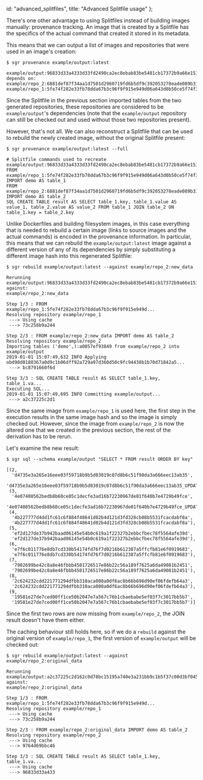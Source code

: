   id: "advanced_splitfiles",
  title: "Advanced Splitfile usage"
};

There's one other advantage to using Splitfiles instead of building
images manually: provenance tracking. An image that is created by a
Splitfile has the specifics of the actual command that created it stored
in its metadata.

This means that we can output a list of images and repositories that
were used in an image's creation:

    $ sgr provenance example/output:latest

    example/output:96833d33a4333d33fd2490ca2ec8ebab83be5481cb17372b9a66e1518253a111 depends on:
    example/repo_2:6881def87f34aa1d7501d2960719fd6b5df9c392053278eade089b3186ee8407
    example/repo_1:5fe74f282e33fb78dda67b3c96f9f915e949d06a643d0b50ce5f74f35ad1e3c7

Since the Splitfile in the previous section imported tables from the two
generated repositories, these repositories are considered to be
`example/output`'s dependencies (note that the `example/output`
repository can still be checked out and used without those two
repositories present).

However, that's not all. We can also reconstruct a Splitfile that can be
used to rebuild the newly created image, without the original Splitfile
present:

    $ sgr provenance example/output:latest --full

    # Splitfile commands used to recreate example/output:96833d33a4333d33fd2490ca2ec8ebab83be5481cb17372b9a66e1518253a111
    FROM example/repo_1:5fe74f282e33fb78dda67b3c96f9f915e949d06a643d0b50ce5f74f35ad1e3c7 IMPORT demo AS table_1
    FROM example/repo_2:6881def87f34aa1d7501d2960719fd6b5df9c392053278eade089b3186ee8407 IMPORT demo AS table_2
    SQL CREATE TABLE result AS SELECT table_1.key, table_1.value AS value_1, table_2.value AS value_2 FROM table_1 JOIN table_2 ON table_1.key = table_2.key

Unlike Dockerfiles and building filesystem images, in this case
everything that is needed to rebuild a certain image (links to source
images and the actual commands) is encoded in the provenance
information. In particular, this means that we can rebuild the
`example/output:latest` image against a different version of any of its
dependencies by simply substituting a different image hash into this
regenerated Splitfile:

    $ sgr rebuild example/output:latest --against example/repo_2:new_data

    Rerunning example/output:96833d33a4333d33fd2490ca2ec8ebab83be5481cb17372b9a66e1518253a111 against:
    example/repo_2:new_data

    Step 1/3 : FROM example/repo_1:5fe74f282e33fb78dda67b3c96f9f915e949d...
    Resolving repository example/repo_1
     ---> Using cache
     ---> 73c258b9a244

    Step 2/3 : FROM example/repo_2:new_data IMPORT demo AS table_2
    Resolving repository example/repo_2
    Importing tables ('demo',):a0057ef93849 from example/repo_2 into example/output
    2019-01-01 15:07:49,632 INFO Applying obd90d0188367a0d9c1b06dff92a729a97d360d50c9fc94438b1b70d71842a5...
     ---> bc8791660f6d

    Step 3/3 : SQL CREATE TABLE result AS SELECT table_1.key, table_1.va...
    Executing SQL...
    2019-01-01 15:07:49,695 INFO Committing example/output...
     ---> a2c37225c2d1

Since the same image from `example/repo_1` is used here, the first step
in the execution results in the same image hash and so the image is
simply checked out. However, since the image from `example/repo_2` is
now the altered one that we created in the previous section, the rest of
the derivation has to be rerun.

Let's examine the new result:

    $ sgr sql --schema example/output "SELECT * FROM result ORDER BY key"

    [(2,
      'd4735e3a265e16eee03f59718b9b5d03019c07d8b6c51f90da3a666eec13ab35',
      'd4735e3a265e16eee03f59718b9b5d03019c07d8b6c51f90da3a666eec13ab35_UPDATED'),
     (3,
      '4e07408562bedb8b60ce05c1decfe3ad16b72230967de01f640b7e4729b49fce',
      '4e07408562bedb8b60ce05c1decfe3ad16b72230967de01f640b7e4729b49fce_UPDATED'),
     (4,
      '4b227777d4dd1fc61c6f884f48641d02b4d121d3fd328cb08b5531fcacdabf8a',
      '4b227777d4dd1fc61c6f884f48641d02b4d121d3fd328cb08b5531fcacdabf8a'),
     (5,
      'ef2d127de37b942baad06145e54b0c619a1f22327b2ebbcfbec78f5564afe39d',
      'ef2d127de37b942baad06145e54b0c619a1f22327b2ebbcfbec78f5564afe39d'),
     (6,
      'e7f6c011776e8db7cd330b54174fd76f7d0216b612387a5ffcfb81e6f0919683',
      'e7f6c011776e8db7cd330b54174fd76f7d0216b612387a5ffcfb81e6f0919683'),
     (7,
      '7902699be42c8a8e46fbbb4501726517e86b22c56a189f7625a6da49081b2451',
      '7902699be42c8a8e46fbbb4501726517e86b22c56a189f7625a6da49081b2451'),
     (8,
      '2c624232cdd221771294dfbb310aca000a0df6ac8b66b696d90ef06fdefb64a3',
      '2c624232cdd221771294dfbb310aca000a0df6ac8b66b696d90ef06fdefb64a3'),
     (9,
      '19581e27de7ced00ff1ce50b2047e7a567c76b1cbaebabe5ef03f7c3017bb5b7',
      '19581e27de7ced00ff1ce50b2047e7a567c76b1cbaebabe5ef03f7c3017bb5b7')]

Since the first two rows are now missing from `example/repo_2`, the JOIN
result doesn't have them either.

The caching behaviour still holds here, so if we do a `rebuild` against
the original version of `example/repo_1`, the first version of
`example/output` will be checked out:

    $ sgr rebuild example/output:latest --against example/repo_2:original_data

    Rerunning example/output:a2c37225c2d162c0d78bc15195a740e3a231bb9c1b5f37c00d3bf04560c63216 against:
    example/repo_2:original_data

    Step 1/3 : FROM example/repo_1:5fe74f282e33fb78dda67b3c96f9f915e949d...
    Resolving repository example/repo_1
     ---> Using cache
     ---> 73c258b9a244

    Step 2/3 : FROM example/repo_2:original_data IMPORT demo AS table_2
    Resolving repository example/repo_2
     ---> Using cache
     ---> 9764d69bbc46

    Step 3/3 : SQL CREATE TABLE result AS SELECT table_1.key, table_1.va...
     ---> Using cache
     ---> 96833d33a433
